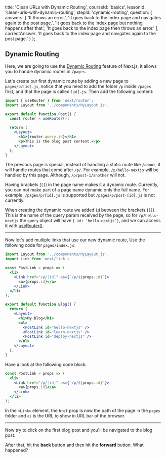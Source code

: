 
  title: 'Clean URLs with Dynamic Routing',
  courseId: 'basics',
  lessonId: 'clean-urls-with-dynamic-routing',
  stepId: 'dynamic-routing',
  question: {
    answers: [
      'It throws an error.',
      'It goes back to the index page and navigates again to the post page.',
      'It goes back to the index page but nothing happens after that.',
      'It goes back to the index page then throws an error.'
    ],
    correctAnswer: 'It goes back to the index page and navigates again to the post page.'
  }
};

## Dynamic Routing

Here, we are going to use the [Dynamic Routing](https://nextjs.org/docs#dynamic-routing) feature of Next.js, it allows you to handle dynamic routes in `/pages`.

Let's create our first dynamic route by adding a new page to `pages/p/[id].js`, notice that you need to add the folder `/p` inside `/pages` first, and that the page is called `[id].js`. Then add the following content:

```jsx
import { useRouter } from 'next/router';
import Layout from '../components/MyLayout.js';

export default function Post() {
  const router = useRouter();

  return (
    <Layout>
      <h1>{router.query.id}</h1>
      <p>This is the blog post content.</p>
    </Layout>
  );
}
```

The previous page is special, instead of handling a static route like `/about`, it will handle routes that come after `/p/`. For example, `/p/hello-nextjs` will be handled by this page. Although, `/p/post-1/another` will not.

Having brackets (`[]`) in the page name makes it a dynamic route. Currently, you can not make part of a page name dynamic only the full name. For example, `/pages/p/[id].js` is supported but `/pages/p/post-[id].js` is not currently.

When creating the dynamic route we added `id` between the brackets (`[]`). This is the name of the query param received by the page, so for `/p/hello-nextjs` the `query` object will have `{ id: 'hello-nextjs'}`, and we can access it with [useRouter()](https://nextjs.org/docs#userouter).

---

Now let's add multiple links that use our new dynamic route, Use the following code for `pages/index.js`:

```jsx
import Layout from '../components/MyLayout.js';
import Link from 'next/link';

const PostLink = props => (
  <li>
    <Link href="/p/[id]" as={`/p/${props.id}`}>
      <a>{props.id}</a>
    </Link>
  </li>
);

export default function Blog() {
  return (
    <Layout>
      <h1>My Blog</h1>
      <ul>
        <PostLink id="hello-nextjs" />
        <PostLink id="learn-nextjs" />
        <PostLink id="deploy-nextjs" />
      </ul>
    </Layout>
  );
}
```

Have a look at the following code block:

```jsx
const PostLink = props => (
  <li>
    <Link href="/p/[id]" as={`/p/${props.id}`}>
      <a>{props.id}</a>
    </Link>
  </li>
);
```

In the `<Link>` element, the `href` prop is now the path of the page in the `pages` folder and `as` is the URL to show in URL bar of the browser.

---

Now try to click on the first blog post and you'll be navigated to the blog post.

After that, hit the **back** button and then hit the **forward** button. What happened?

